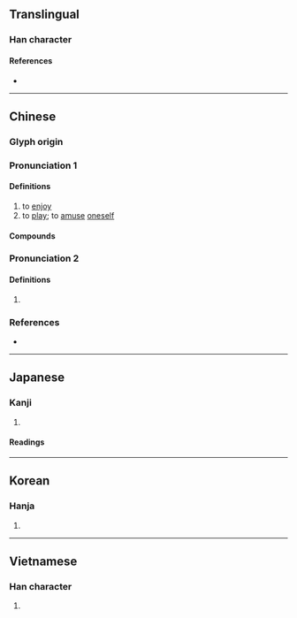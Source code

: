 {{character info}}
==Translingual==

===Han character===
{{Han char|rn=38|rad=女|as=12|sn=15|four=44465|canj=VGRR|ids=⿰女喜}}

====References====
* {{Han ref|kx=0271.280|dkj=06736|dj=0539.200|hdz=21079.020|uh=5B09|ud=23305|bh=BC5E|bd=48222}}

----

==Chinese==
{{zh-forms|alt=喜-archaic}}

===Glyph origin===
{{Han etym}}

===Pronunciation 1===
{{zh-pron
|m=xī
|c=hei1
|mn=hi
|mc=y
|oc=y
|cat=v
}}

====Definitions====
{{zh-hanzi}}

# to [[enjoy]]
# to [[play]]; to [[amuse]] [[oneself]]

====Compounds====
{{zh-der|兒嬉|妺嬉|嬉嬉|嬉弄|嬉戲|嬉水|嬉皮|嬉皮笑臉|嬉笑|嬉笑怒罵|嬉逐|嬉遊|嬉鬧|文恬武嬉|耍嬉|酣嬉淋漓}}

===Pronunciation 2===
{{zh-pron
|m=xǐ
|c=hei2
|mc=
|oc=
|cat=
}}

====Definitions====
{{zh-hanzi}}

# {{zh-used2|n}}

===References===
* {{R:yue:Hanzi}}

----

==Japanese==

===Kanji===
{{ja-kanji|grade=uc|rs=女12}}

# {{rfdef|ja|sort=女12}}

====Readings====
{{ja-readings
|goon=き
|kanon=き
|kun=たの-しむ, うれ-し.い
|nanori=うらし, うれし}}

----

==Korean==

===Hanja===
{{ko-hanja|희}}

# {{rfdef|ko|sort=女12}}

----

==Vietnamese==

===Han character===
{{vi-readings|readings=hi|rs=女12}}

# {{rfdef|vi|sort=女12}}